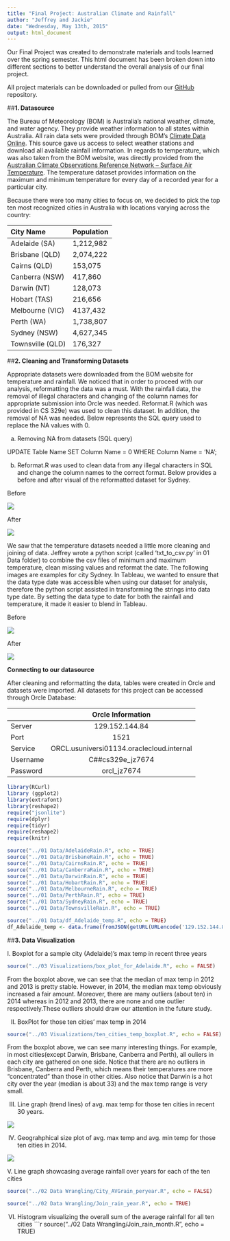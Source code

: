 ```yaml
---
title: "Final Project: Australian Climate and Rainfall"
author: "Jeffrey and Jackie"
date: "Wednesday, May 13th, 2015"
output: html_document
---
```


Our Final Project was created to demonstrate materials and tools learned over the spring semester. This html document has been broken down into different sections to better understand the overall analysis of our final project.

All project materials can be downloaded or pulled from our [GitHub](https://github.com/JiannanZhang/DV_FinalProject) repository. 

##__1. Datasource__

The Bureau of Meteorology (BOM) is Australia's national weather, climate, and water agency. They provide weather information to all states within Australia. All rain data sets were provided through BOM's [Climate Data Online](http://www.bom.gov.au/jsp/ncc/cdio/weatherData/av?p_nccObsCode=136&p_display_type=dailyDataFile&p_startYear=2013&p_c=-872859776&p_stn_num=066062). This source gave us access to select weather stations and download all available rainfall information. In regards to temperature, which was also taken from the BOM website, was directly provided from the [Australian Climate Observations Reference Network – Surface Air Temperature](http://www.bom.gov.au/climate/change/acorn-sat/#tabs=Data-&-network). The temperature dataset provides information on the maximum and minimum temperature for every day of a recorded year for a particular city. 


Because there were too many cities to focus on, we decided to pick the top ten most recognized cities in Australia with locations varying across the country:
 
**City Name**      **Population**
----------------   --------------------
Adelaide (SA)      1,212,982
Brisbane (QLD)  	 2,074,222
Cairns (QLD)	     153,075
Canberra (NSW)	   417,860
Darwin (NT)	       128,073
Hobart (TAS)	     216,656
Melbourne (VIC)    4137,432
Perth (WA)	       1,738,807
Sydney (NSW)	     4,627,345
Townsville (QLD)   176,327


##__2. Cleaning and Transforming Datasets__

Appropriate datasets were downloaded from the BOM website for temperature and rainfall. We noticed that in order to proceed with our analysis, reformatting the data was a must. With the rainfall data, the removal of illegal characters and changing of the column names for appropriate submission into Orcle was needed. Reformat.R (which was provided in CS 329e) was used to clean this dataset. In addition, the removal of NA was needed. Below represents the SQL query used to replace the NA values with 0.

a. Removing NA from datasets (SQL query)

UPDATE Table Name
SET Column Name = 0
WHERE Column Name = 'NA';

b. Reformat.R was used to clean data from any illegal characters in SQL and change the column names to the correct format. Below provides a before and after visual of the reformatted dataset for Sydney.

Before 

![](./Sydneyrainbefore.png)

After

![](./Sydneyrainafter.png)



We saw that the temperature datasets needed a little more cleaning and joining of data. Jeffrey wrote a python script (called 'txt_to_csv.py' in 01 Data folder) to combine the csv files of minimum and maximum temperature, clean missing values and reformat the date. The following images are examples for city Sydney. In Tableau, we wanted to ensure that the data type date was accessible when using our dataset for analysis, therefore the python script assisted in transforming the strings into data type date. By setting the data type to date for both the rainfall and temperature, it made it easier to blend in Tableau. 

Before 

![](./Sydney_temp_before.png)

After 

![](./Sydney_temp_after.png)

__Connecting to our datasource__

After cleaning and reformatting the data, tables were created in Orcle and datasets were imported. All datasets for this project can be accessed through Orcle Database:

             Orcle Information
----------  -------------------------------------------
Server       129.152.144.84
Port         1521
Service      ORCL.usuniversi01134.oraclecloud.internal
Username     C##cs329e_jz7674
Password     orcl_jz7674



```r
library(RCurl)
library (ggplot2)
library(extrafont)
library(reshape2)
require("jsonlite")
require(dplyr)
require(tidyr)
require(reshape2)
require(knitr)
```
```r
source("../01 Data/AdelaideRain.R", echo = TRUE)
source("../01 Data/BrisbaneRain.R", echo = TRUE)
source("../01 Data/CairnsRain.R", echo = TRUE)
source("../01 Data/CanberraRain.R", echo = TRUE)
source("../01 Data/DarwinRain.R", echo = TRUE)
source("../01 Data/HobartRain.R", echo = TRUE)
source("../01 Data/MelbourneRain.R", echo = TRUE)
source("../01 Data/PerthRain.R", echo = TRUE)
source("../01 Data/SydneyRain.R", echo = TRUE)
source("../01 Data/TownsvilleRain.R", echo = TRUE)

source("../01 Data/df_Adelaide_temp.R", echo = TRUE)
df_Adelaide_temp <- data.frame(fromJSON(getURL(URLencode('129.152.144.84:5001/rest/native/?query="select * from Adelaide_temp "'),httpheader=c(DB='jdbc:oracle:thin:@129.152.144.84:1521:ORCL', USER='C##cs329e_jz7674', PASS='orcl_jz7674', MODE='native_mode', MODEL='model', returnDimensions = 'False', returnFor = 'JSON'), verbose = TRUE)))
```






##__3. Data Visualization__

I. Boxplot for a sample city (Adelaide)'s  max temp in recent three years

```r
source("../03 Visualizations/box_plot_for_Adelaide.R", echo = FALSE)
```

From the boxplot above, we can see that the median of max temp in 2012 and 2013 is pretty stable. However, in 2014, the median max temp obviously increased a fair amount. Moreover, there are many outliers (about ten) in 2014 whereas in 2012 and 2013, there are none and one outlier respectively.These outliers should draw our attention in the future study.

II. BoxPlot for those ten cities' max temp in 2014

```r
source("../03 Visualizations/ten_cities_temp_boxplot.R", echo = FALSE)
```

From the boxplot above, we can see many interesting things. For example, in most cities(except Darwin, Brisbane, Canberra and Perth), all ouliers in each city are gathered on one side. Notice that there are no outliers in Brisbane, Canberra and Perth, which means their temperatures are more "concentrated" than those in other cities. Also notice that Darwin is a hot city over the year (median is about 33) and the max temp range is very small. 

III. Line graph (trend lines) of avg. max temp for those ten cities in recent 30 years.

![](./temp_trend_line_graph.png)

IV. Geograhphical size plot of avg. max temp and avg. min temp for those ten cities in 2014.

![](./temp_geograhpical_size_plot.png)

V. Line graph showcasing average rainfall over years for each of the ten cities
```r
source("../02 Data Wrangling/City_AVGrain_peryear.R", echo = FALSE)
```
```r
source("../02 Data Wrangling/Join_rain_year.R", echo = TRUE)
```

VI. Histogram visualizing the overall sum of the average rainfall for all ten cities
```r
source("../02 Data Wrangling/Join_rain_month.R", echo = TRUE)

